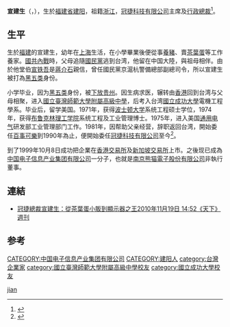 '''宣建生'''（{{lang-en|Jason Hsuan}}，{{bd|1943年}}），生於[[福建省|福建省]][[建阳|建阳]]，祖籍[[浙江|浙江]]，[[冠捷科技有限公司|冠捷科技有限公司]]主席及[[行政總裁|行政總裁]]<ref>{{Cite book|title=科技领军者 2 全球50位杰出华人科技企业家荣誉访谈|last=科技领军人物编辑委员会主编|first=|publisher=北京：中国经济出版社|year=2012年3月|isbn=7-5136-1414-6|location=|pages=180}}</ref>。

== 生平 ==
生於[[福建|福建]]的宣建生，幼年在[[上海|上海]]生活，在小學畢業後便從事[[畜牧業|養豬]]、賣[[茶葉蛋|茶葉蛋]]等工作養家。[[國共內戰|國共內戰]]時，父母追隨[[國民黨|國民黨]]逃到台湾，他留在中国大陸，與祖母相伴。由於他堂伯[[宣铁吾|宣铁吾]]是[[蔣介石|蔣介石]]親信，曾任國民黨京滬杭警備總部副總司令，所以宣建生被打為[[黑五类|黑五类]]身份。

小学毕业，因为[[黑五类|黑五类]]身份，被[[下放|下放]][[贵州|贵州]]。因生病求医，辗转由[[香港|香港]]回到台湾与父母相聚，进入[[國立臺灣師範大學附屬高級中學|國立臺灣師範大學附屬高級中學]]，后考入台湾[[國立成功大學|國立成功大學]]電機工程學系。毕业后，留学美国。1971年，获得[[波士顿大学|波士顿大学]]系统工程硕士学位，1974年，获得[[布鲁克林理工学院|布鲁克林理工学院]]系统工程及工业管理博士。1975年，进入美国[[通用电气|通用电气]]研发部工业管理部门工作。1981年，因帮助父亲经营，辞职返回台湾，開始委任[[百事可樂|百事可樂]]到1990年為止，便開始委任[[冠捷科技有限公司|冠捷科技有限公司]]至今<ref>{{Cite book|title=了不起的力量 80位杰出华商的才智人生与赤子情怀|last=华商韬略编辑委员会主编|first=|publisher=北京：中华工商联合出版社|year=2009年3月|isbn=978-7-80249-118-2|location=|pages=246-248}}</ref>。

到了1999年10月8日成功把企業在[[香港交易所|香港交易所]]及[[新加坡交易所|新加坡交易所]]上市。之後现已成為[[中国电子信息产业集团有限公司|中国电子信息产业集团有限公司]]一分子，也就是[[南京熊猫電子股份有限公司|南京熊猫電子股份有限公司]]非執行董事。

==連結==
*[http://finance.ifeng.com/gem/story/20101119/2917322.shtml 冠捷總裁宣建生：從茶葉蛋小販到顯示器之王2010年11月19日 14:52《天下》週刊] {{Wayback|url=http://finance.ifeng.com/gem/story/20101119/2917322.shtml |date=20190520145356 }}

==参考==
{{reflist}}
{{DEFAULTSORT:xuan}}
[[CATEGORY:中国电子信息产业集团有限公司|CATEGORY:中国电子信息产业集团有限公司]]
[[CATEGORY:建阳人|CATEGORY:建阳人]]
[[category:台灣企業家|category:台灣企業家]]
[[category:國立臺灣師範大學附屬高級中學校友|category:國立臺灣師範大學附屬高級中學校友]]
[[category:國立成功大學校友|category:國立成功大學校友]]
[[Category:宣姓|jian]]